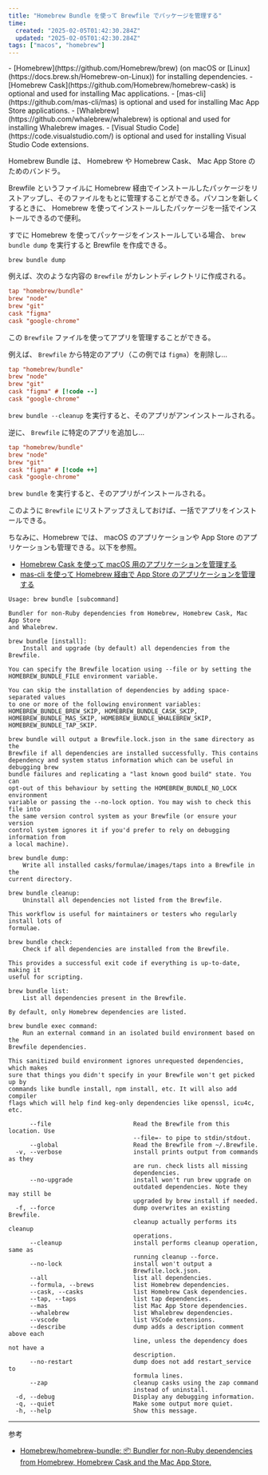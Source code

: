 ```yaml
---
title: "Homebrew Bundle を使って Brewfile でパッケージを管理する"
time:
  created: "2025-02-05T01:42:30.284Z"
  updated: "2025-02-05T01:42:30.284Z"
tags: ["macos", "homebrew"]
---
```


<Callout heading="Requirements">
- [Homebrew](https://github.com/Homebrew/brew) (on macOS or [Linux](https://docs.brew.sh/Homebrew-on-Linux)) for installing dependencies.
- [Homebrew Cask](https://github.com/Homebrew/homebrew-cask) is optional and used for installing Mac applications.
- [mas-cli](https://github.com/mas-cli/mas) is optional and used for installing Mac App Store applications.
- [Whalebrew](https://github.com/whalebrew/whalebrew) is optional and used for installing Whalebrew images.
- [Visual Studio Code](https://code.visualstudio.com/) is optional and used for installing Visual Studio Code extensions.
</Callout>

Homebrew Bundle は、 Homebrew や Homebrew Cask、 Mac App Store のためのバンドラ。

Brewfile というファイルに Homebrew 経由でインストールしたパッケージをリストアップし、そのファイルをもとに管理することができる。パソコンを新しくするときに、 Homebrew を使ってインストールしたパッケージを一括でインストールできるので便利。

すでに Homebrew を使ってパッケージをインストールしている場合、 `brew bundle dump` を実行すると Brewfile を作成できる。

```shell
brew bundle dump
```

例えば、次のような内容の `Brewfile` がカレントディレクトリに作成される。

```ini
tap "homebrew/bundle"
brew "node"
brew "git"
cask "figma"
cask "google-chrome"
```

この `Brewfile` ファイルを使ってアプリを管理することができる。

例えば、 `Brewfile` から特定のアプリ（この例では `figma`）を削除し...

``` ini
tap "homebrew/bundle"
brew "node"
brew "git"
cask "figma" # [!code --]
cask "google-chrome"
```

`brew bundle --cleanup` を実行すると、そのアプリがアンインストールされる。

逆に、 `Brewfile` に特定のアプリを追加し...

``` ini
tap "homebrew/bundle"
brew "node"
brew "git"
cask "figma" # [!code ++]
cask "google-chrome"
```

`brew bundle` を実行すると、そのアプリがインストールされる。

このように `Brewfile` にリストアップさえしておけば、一括でアプリをインストールできる。

ちなみに、Homebrew では、 macOS のアプリケーションや App Store のアプリケーションも管理できる。以下を参照。

- [Homebrew Cask を使って macOS 用のアプリケーションを管理する](/notes/homebrew-cask)
- [mas-cli を使って Homebrew 経由で App Store のアプリケーションを管理する](/notes/homebrew-mas-cli)

```shell title="brew bundle --help"
Usage: brew bundle [subcommand]

Bundler for non-Ruby dependencies from Homebrew, Homebrew Cask, Mac App Store
and Whalebrew.

brew bundle [install]:
    Install and upgrade (by default) all dependencies from the Brewfile.

You can specify the Brewfile location using --file or by setting the
HOMEBREW_BUNDLE_FILE environment variable.

You can skip the installation of dependencies by adding space-separated values
to one or more of the following environment variables:
HOMEBREW_BUNDLE_BREW_SKIP, HOMEBREW_BUNDLE_CASK_SKIP,
HOMEBREW_BUNDLE_MAS_SKIP, HOMEBREW_BUNDLE_WHALEBREW_SKIP,
HOMEBREW_BUNDLE_TAP_SKIP.

brew bundle will output a Brewfile.lock.json in the same directory as the
Brewfile if all dependencies are installed successfully. This contains
dependency and system status information which can be useful in debugging brew
bundle failures and replicating a "last known good build" state. You can
opt-out of this behaviour by setting the HOMEBREW_BUNDLE_NO_LOCK environment
variable or passing the --no-lock option. You may wish to check this file into
the same version control system as your Brewfile (or ensure your version
control system ignores it if you'd prefer to rely on debugging information from
a local machine).

brew bundle dump:
    Write all installed casks/formulae/images/taps into a Brewfile in the
current directory.

brew bundle cleanup:
    Uninstall all dependencies not listed from the Brewfile.

This workflow is useful for maintainers or testers who regularly install lots of
formulae.

brew bundle check:
    Check if all dependencies are installed from the Brewfile.

This provides a successful exit code if everything is up-to-date, making it
useful for scripting.

brew bundle list:
    List all dependencies present in the Brewfile.

By default, only Homebrew dependencies are listed.

brew bundle exec command:
    Run an external command in an isolated build environment based on the
Brewfile dependencies.

This sanitized build environment ignores unrequested dependencies, which makes
sure that things you didn't specify in your Brewfile won't get picked up by
commands like bundle install, npm install, etc. It will also add compiler
flags which will help find keg-only dependencies like openssl, icu4c, etc.

      --file                       Read the Brewfile from this location. Use
                                   --file=- to pipe to stdin/stdout.
      --global                     Read the Brewfile from ~/.Brewfile.
  -v, --verbose                    install prints output from commands as they
                                   are run. check lists all missing
                                   dependencies.
      --no-upgrade                 install won't run brew upgrade on
                                   outdated dependencies. Note they may still be
                                   upgraded by brew install if needed.
  -f, --force                      dump overwrites an existing Brewfile.
                                   cleanup actually performs its cleanup
                                   operations.
      --cleanup                    install performs cleanup operation, same as
                                   running cleanup --force.
      --no-lock                    install won't output a
                                   Brewfile.lock.json.
      --all                        list all dependencies.
      --formula, --brews           list Homebrew dependencies.
      --cask, --casks              list Homebrew Cask dependencies.
      --tap, --taps                list tap dependencies.
      --mas                        list Mac App Store dependencies.
      --whalebrew                  list Whalebrew dependencies.
      --vscode                     list VSCode extensions.
      --describe                   dump adds a description comment above each
                                   line, unless the dependency does not have a
                                   description.
      --no-restart                 dump does not add restart_service to
                                   formula lines.
      --zap                        cleanup casks using the zap command
                                   instead of uninstall.
  -d, --debug                      Display any debugging information.
  -q, --quiet                      Make some output more quiet.
  -h, --help                       Show this message.
```

---

参考

- [Homebrew/homebrew-bundle: 📦 Bundler for non-Ruby dependencies from Homebrew, Homebrew Cask and the Mac App Store.](https://github.com/Homebrew/homebrew-bundle)

